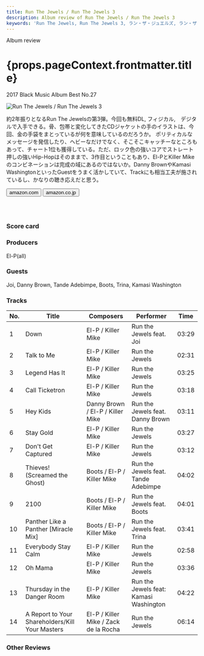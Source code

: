 ```yaml
---
title: Run The Jewels / Run The Jewels 3
description: Album review of Run The Jewels / Run The Jewels 3
keywords: 'Run The Jewels, Run The Jewels 3, ラン・ザ・ジュエルズ, ラン・ザ・ジュエルズ3'
---
```






<p className="largeP">Album review</p>
<h1 className="h1--no--margin">{props.pageContext.frontmatter.title}</h1>
<p className="largeP"><Link to="/best50/2017/">2017 Black Music Album Best No.27</Link></p>

<Row  className="image-card-group">
	<Column colMd={3} colLg={4} noGutterMdLeft="">
       <ImageCard>

![Run The Jewels / Run The Jewels 3](../../images/cd/runthejewels3L.jpg) 
</ImageCard>
	</Column>
	<Column colMd={4} colLg={8} noGutterMdLeft="">
		<p>
			約2年振りとなるRun The Jewelsの第3弾。今回も無料DL, フィジカル,　デジタルで入手できる。骨、包帯と変化してきたCDジャケットの手のイラストは、今回、金の手袋をまとっているが何を意味しているのだろうか。 ポリティカルなメッセージを発信したり、ヘビーなだけでなく、そこそこキャッチーなところもあって、チャート1位も獲得している。ただ、ロック色の強いコアでストレート押しの強いHip-Hopはそのままで、3作目ということもあり、El-PとKiller Mikeのコンビネーションは完成の域にあるのではないか。Danny BrownやKamasi WashingtonといったGuestをうまく活かしていて、Trackにも相当工夫が施されているし、かなりの聴き応えだと思う。
		</p>
		<div>
		  <Button className="button-right-mergin"  href="https://amzn.to/2OUfsxq" renderIcon={ArrowUpRight} size='sm' kind='primary'>
  	    amazon.com
  	  </Button>
  	  <Button className="button-right-mergin"  href="https://amzn.to/2D3fvEJ" renderIcon={ArrowUpRight} size='sm' kind='secondary'>
  	    amazon.co.jp
  	  </Button>
		</div>
		<a href="https://geo.music.apple.com/jp/album/run-the-jewels-3-japanese-edition/1223429748?mt=1&app=music&ls=1&at=11lcug" style="display:inline-block;overflow:hidden;background:url(https://linkmaker.itunes.apple.com/ja-jp/lockup.svg?releaseDate=2016-12-26&kind=album&bubble=apple_music&style=mono-black) no-repeat;width:180px;height:45px;"></a>
		<AdvJS2/>
	</Column>
</Row>
<Row >
	<Column colMd={4} colLg={4} noGutterMdLeft="">
		<div>
    	<h3>Score card</h3>
			<SliderJS1 value="4" />
    	<SliderJS2 value="2" />
			<SliderJS3 value="2" />
    	<SliderJS4 value="9" />
		</div>
	</Column>
	<Column colMd={4} colLg={8} noGutterMdLeft="">
		<div>
			<h3>Producers</h3>
			<p>
				El-P(all)
			</p>
			<h3>Guests</h3>
			<p>
				Joi, Danny Brown, Tande Adebimpe, Boots, Trina, Kamasi Washington
			</p>
		</div>
		</Column>
	</Row>

<h3>Tracks</h3>

| No. |	 Title                                          |	 Composers                          |	 Performer                           | Time	 |
| --- |	----------------------------------------------- | ------------------------------------- | -------------------------------------- | ----- |
| 1	  |	Down                                           	| El-P / Killer Mike                   	| Run the Jewels feat. Joi               | 03:29 |
| 2	  |	Talk to Me                                     	| El-P / Killer Mike                   	| Run the Jewels                         | 02:31 |
| 3	  |	Legend Has It                                  	| El-P / Killer Mike                   	| Run the Jewels                         | 03:25 |
| 4	  |	Call Ticketron                                 	| El-P / Killer Mike                   	| Run the Jewels                         | 03:18 |
| 5	  |	Hey Kids                                       	| Danny Brown / El-P / Killer Mike     	| Run the Jewels feat. Danny Brown       | 03:11 |
| 6	  |	Stay Gold                                      	| El-P / Killer Mike                   	| Run the Jewels                         | 03:27 |
| 7	  |	Don't Get Captured                             	| El-P / Killer Mike                   	| Run the Jewels                         | 03:12 |
| 8	  |	Thieves! (Screamed the Ghost)                  	| Boots / El-P / Killer Mike           	| Run the Jewels feat. Tande Adebimpe    | 04:02 |
| 9	  |	2100                                           	| Boots / El-P / Killer Mike           	| Run the Jewels feat. Boots             | 04:01 |
| 10  |	Panther Like a Panther [Miracle Mix]           	| Boots / El-P / Killer Mike           	| Run the Jewels feat. Trina             | 03:41 |
| 11  |	Everybody Stay Calm                            	| El-P / Killer Mike                   	| Run the Jewels                         | 02:58 |
| 12  |	Oh Mama                                        	| El-P / Killer Mike                   	| Run the Jewels                         | 03:36 |
| 13  |	Thursday in the Danger Room                    	| El-P / Killer Mike                   	| Run the Jewels feat: Kamasi Washington | 04:22 |
| 14  |	A Report to Your Shareholders/Kill Your Masters	| El-P / Killer Mike / Zack de la Rocha	| Run the Jewels                         | 06:14 |

<h3>Other Reviews</h3>

<Row>
	<Column colMd={3} colLg={3} noGutterMdLeft>
		<Review1_1 />
	</Column>
</Row>

<Row>
	<Column colMd={3} colLg={3} noGutterMdLeft>
		<Review2_1 />
	</Column>
</Row>

<AdvJS3/>